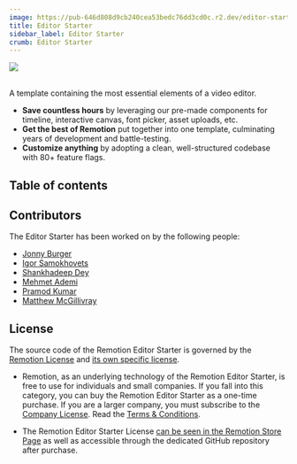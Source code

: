 ```yaml
---
image: https://pub-646d808d9cb240cea53bedc76dd3cd0c.r2.dev/editor-starter-og-image.jpg
title: Editor Starter
sidebar_label: Editor Starter
crumb: Editor Starter
---
```


<img src="https://pub-646d808d9cb240cea53bedc76dd3cd0c.r2.dev/screenshot-framed.png" />
<br />
<br />

A template containing the most essential elements of a video editor.

- **Save countless hours** by leveraging our pre-made components for timeline, interactive canvas, font picker, asset uploads, etc.
- **Get the best of Remotion** put together into one template, culminating years of development and battle-testing.
- **Customize anything** by adopting a clean, well-structured codebase with 80+ feature flags.


## Table of contents

<TableOfContents />

## Contributors

The Editor Starter has been worked on by the following people:

- [Jonny Burger](https://github.com/JonnyBurger)
- [Igor Samokhovets](https://github.com/samohovets)
- [Shankhadeep Dey](https://github.com/Iamshankhadeep)
- [Mehmet Ademi](https://github.com/mehmetademi)
- [Pramod Kumar](https://github.com/pskd73)
- [Matthew McGillivray](https://github.com/UmungoBungo)

## License

The source code of the Remotion Editor Starter is governed by the [Remotion License](https://github.com/remotion-dev/remotion/blob/main/LICENSE.md) and [its own specific license](https://www.remotion.pro/editor-starter?tab=license).

- Remotion, as an underlying technology of the Remotion Editor Starter, is free to use for individuals and small companies. If you fall into this category, you can buy the Remotion Editor Starter as a one-time purchase. If you are a larger company, you must subscribe to the [Company License](https://www.remotion.pro/license). Read the [Terms & Conditions](https://www.remotion.pro/terms).

- The Remotion Editor Starter License [can be seen in the Remotion Store Page](https://www.remotion.pro/editor-starter) as well as accessible through the dedicated GitHub repository after purchase.
